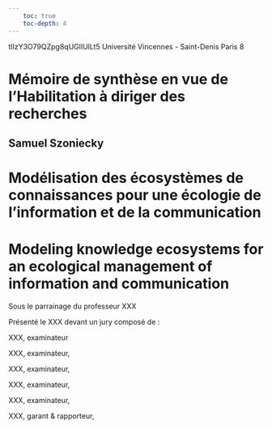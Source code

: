 ```yaml
---
    toc: true
    toc-depth: 4
---
```

tlIzY3O79QZpg8qUGlIUlLt5
Université Vincennes - Saint-Denis Paris 8

# Mémoire de synthèse en vue de l'Habilitation à diriger des recherches {.unnumbered}

## Samuel Szoniecky {.unnumbered}

# Modélisation des écosystèmes de connaissances pour une écologie de l'information et de la communication {.unnumbered}

# Modeling knowledge ecosystems for an ecological management of information and communication {.unnumbered}

Sous le parrainage du professeur XXX

Présenté le XXX devant un jury composé de :

XXX, examinateur

XXX, examinateur,

XXX, examinateur,

XXX, examinateur,

XXX, examinateur,

XXX, garant & rapporteur,